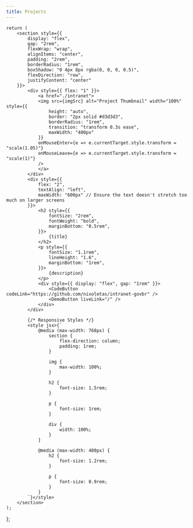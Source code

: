 ```yaml
---
title: Projects
---
```



    return (
        <section style={{
            display: "flex", 
            gap: "2rem", 
            flexWrap: "wrap", 
            alignItems: "center",
            padding: "2rem",
            borderRadius: "1rem",
            boxShadow: "0 4px 8px rgba(0, 0, 0, 0.5)",
            flexDirection: "row",
            justifyContent: "center"
        }}>
            <div style={{ flex: "1" }}>
                <a href="./intranet">
                <img src={imgSrc} alt="Project Thumbnail" width="100%" style={{
                    height: "auto",
                    border: "2px solid #d3d3d3",
                    borderRadius: "1rem",
                    transition: "transform 0.3s ease",
                    maxWidth: "400px"
                }} 
                onMouseEnter={e => e.currentTarget.style.transform = "scale(1.05)"}
                onMouseLeave={e => e.currentTarget.style.transform = "scale(1)"}
                />
                </a>
            </div>
            <div style={{
                flex: "2", 
                textAlign: "left",
                maxWidth: "600px" // Ensure the text doesn't stretch too much on larger screens
            }}>
                <h2 style={{ 
                    fontSize: "2rem", 
                    fontWeight: "bold", 
                    marginBottom: "0.5rem", 
                }}>
                    {title}
                </h2>
                <p style={{ 
                    fontSize: "1.1rem", 
                    lineHeight: "1.6", 
                    marginBottom: "1rem", 
                }}>
                    {description}
                </p>
                <div style={{ display: "flex", gap: "1rem" }}>
                    <CodeButton codeLink="https://github.com/nixoletas/intranet-govbr" />
                    <DemoButton liveLink="/" />
                </div>
            </div>

            {/* Responsive Styles */}
            <style jsx>{`
                @media (max-width: 768px) {
                    section {
                        flex-direction: column;
                        padding: 1rem;
                    }

                    img {
                        max-width: 100%;
                    }

                    h2 {
                        font-size: 1.5rem;
                    }

                    p {
                        font-size: 1rem;
                    }

                    div {
                        width: 100%;
                    }
                }

                @media (max-width: 480px) {
                    h2 {
                        font-size: 1.2rem;
                    }

                    p {
                        font-size: 0.9rem;
                    }
                }
            `}</style>
        </section>
    );
};

<Projects 
    imgSrc="/img/intranet-govbr.png" 
    title="GovBR Intranet" 
    description="Production Intranet for my battalion made with (Express | Angular | Strapi)"
/>
